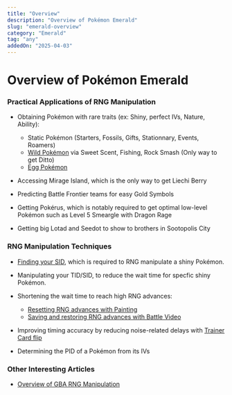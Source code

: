 ```yaml
---
title: "Overview"
description: "Overview of Pokémon Emerald"
slug: "emerald-overview"
category: "Emerald"
tag: "any"
addedOn: "2025-04-03"
---
```


# Overview of Pokémon Emerald

### Practical Applications of RNG Manipulation

- Obtaining Pokémon with rare traits (ex: Shiny, perfect IVs, Nature, Ability):
  - Static Pokémon (Starters, Fossils, Gifts, Stationnary, Events, Roamers)
  - [Wild Pokémon](/retail-emerald-wild) via Sweet Scent, Fishing, Rock Smash (Only way to get Ditto)
  - [Egg Pokémon](/emulator-emerald-egg)
- Accessing Mirage Island, which is the only way to get Liechi Berry

- Predicting Battle Frontier teams for easy Gold Symbols

- Getting Pokérus, which is notably required to get optimal low-level Pokémon such as Level 5 Smeargle with Dragon Rage

- Getting big Lotad and Seedot to show to brothers in Sootopolis City

### RNG Manipulation Techniques

- [Finding your SID](/gen3-sid), which is required to RNG manipulate a shiny Pokémon.

- Manipulating your TID/SID, to reduce the wait time for specfic shiny Pokémon.

- Shortening the wait time to reach high RNG advances:

  - [Resetting RNG advances with Painting](/emerald-painting-rng)
  - [Saving and restoring RNG advances with Battle Video](/e-tips-rng)

- Improving timing accuracy by reducing noise-related delays with [Trainer Card flip](/e-tips-rng)

- Determining the PID of a Pokémon from its IVs

### Other Interesting Articles

- [Overview of GBA RNG Manipulation](/gba-overview)

